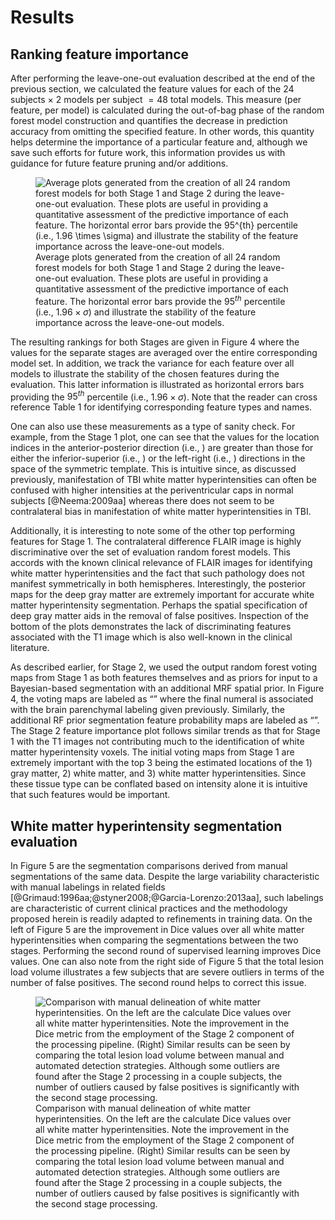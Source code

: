 
# Results

## Ranking feature importance

After performing the leave-one-out evaluation described at the end of the previous section,
we calculated the \texttt{MeanDecreaseAccuracy} feature values for each of the 24 subjects $\times$
2 models per subject $=48$ total models.  This measure (per feature, per model) is calculated
during the out-of-bag phase of the random forest model construction and quantifies the decrease
in prediction accuracy from omitting the specified feature.  In other words, this quantity
helps determine the importance of a particular feature and, although we save such
efforts for future work, this information provides us with guidance for future feature
pruning and/or additions.

![Average \texttt{MeanDecreaseAccuracy} plots generated from the creation of all 24 random
forest models for both Stage 1 and Stage 2 during the leave-one-out evaluation.  These plots
are useful in providing a quantitative assessment of the predictive importance of each feature.
The horizontal error bars provide the $95^{th}$ percentile (i.e., $1.96 \times \sigma$) and illustrate the
stability of the feature importance across the leave-one-out models.](Figures/averageLeaveOneOut.png)

The resulting rankings for both Stages are given in Figure 4 where the values for the
separate stages are averaged over the entire corresponding model set.  In addition, we
track the variance for each feature over all models to illustrate the stability of
the chosen features during the evaluation.  This latter information is illustrated as
horizontal errors bars providing the $95^{th}$ percentile (i.e., $1.96 \times \sigma$).
Note that the reader can cross reference Table 1 for identifying corresponding feature types
and names.

One can also use these measurements as a type of sanity check.  For example, from the Stage
1  plot, one can see that the \texttt{MeanDecreaseAccuracy} values for the location indices in the
anterior-posterior direction (i.e., \texttt{TemplateIndicesWarped1}) are greater than
those for either the inferior-superior (i.e., \texttt{TemplateIndicesWarped0}) or the
left-right (i.e., \texttt{TemplateIndicesWarped0}) directions in the space of the symmetric
template.  This is intuitive since, as discussed previously, manifestation of TBI white
matter hyperintensities can often be confused with higher intensities at the
periventricular caps in normal subjects [@Neema:2009aa] whereas there does not seem to
be contralateral bias in manifestation of white matter hyperintensities in TBI.

Additionally, it is interesting to note some of the other top performing features for Stage 1.
The contralateral difference FLAIR image is  highly discriminative over the set of
evaluation random forest models.  This accords with the known clinical relevance of
FLAIR images for identifying white matter hyperintensities and the fact that such
pathology does not manifest symmetrically in both hemispheres.  Interestingly, the
posterior maps for the deep gray matter are extremely important for accurate white matter
hyperintensity segmentation.  Perhaps the spatial specification of deep
gray matter aids in the removal of false positives.  Inspection of the bottom of the
plots demonstrates the lack of discriminating features associated with the
T1 image which is also well-known in the clinical literature.

As described earlier, for Stage 2, we used the output random forest voting maps from Stage
1 as both features themselves and as priors for input to a Bayesian-based segmentation with
an additional MRF spatial prior.  In Figure 4, the voting maps are labeled as
"\texttt{RFStage1VotingMaps}" where the final numeral is associated with the brain
parenchymal labeling given previously.  Similarly, the additional RF prior segmentation
feature probability maps are labeled as "\texttt{RFBrainSegmentationPosteriors}".
The Stage 2 feature importance plot follows similar
trends as that for Stage 1 with the T1 images not contributing much to the identification
of white matter hyperintensity voxels.  The initial voting maps from Stage 1 are extremely
important with the top 3 being the estimated locations of the 1) gray matter, 2) white matter, and
3) white matter hyperintensities.  Since these tissue type can be conflated based on intensity
alone it is intuitive that such features would be important.

## White matter hyperintensity segmentation evaluation

In Figure 5 are the segmentation comparisons derived from manual segmentations of the same
data.  Despite the large variability characteristic with manual labelings in related fields
[@Grimaud:1996aa;@styner2008;@Garcia-Lorenzo:2013aa], such labelings are characteristic of
current clinical practices and the methodology proposed herein is readily adapted to refinements
in training data.  On the left of Figure 5 are the improvement in Dice values over all white
matter hyperintensities when comparing the segmentations between the two stages.  Performing
the second round of supervised learning improves Dice values.  One can also note from the
right side of Figure 5 that the total lesion load volume illustrates a few subjects that are
severe outliers in terms of the number of false positives.  The second round helps to
correct this issue.

![Comparison with manual delineation of white matter hyperintensities.  On the left are the
calculate Dice values over all white matter hyperintensities.  Note the improvement
in the Dice metric from the employment of the Stage 2 component of the processing pipeline.
(Right) Similar results can be seen by comparing the total lesion load volume between manual
and automated detection strategies.  Although some outliers are found after the Stage 2
processing in a couple subjects, the number of outliers caused by false positives is
significantly with the second stage processing.](Figures/llvAndDice.png)

